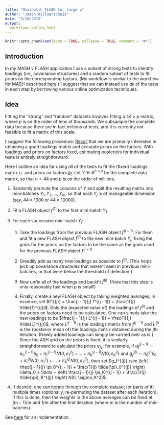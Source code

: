```yaml
---
title: "Minibatch FLASH for large p"
author: "Jason Willwerscheid"
date: "9/28/2018"
output:
  workflowr::wflow_html
---
```


```r
knitr::opts_chunk$set(echo = TRUE, collapse = TRUE, comment = "#>")
```


## Introduction

In my MASH v FLASH application I use a subset of strong tests to identify loadings (i.e., covariance structures) and a random subset of tests to fit priors on the corresponding factors. (My workflow is similar to the workflow for MASH described [here](https://stephenslab.github.io/mashr/articles/eQTL_outline.html).) I suggest that we can instead use *all* of the tests in each step by borrowing various online optimization techniques. 

## Idea

Fitting the "strong" and "random" datasets involves fitting a $44 \times p$ matrix, where $p$ is on the order of tens of thousands. We subsample the complete data because there are in fact millions of tests, and it is currently not feasible to fit a matrix of this scale.

I suggest the following procedure. [Recall](https://willwerscheid.github.io/MASHvFLASH/MASHvFLASHgtex2.html) that we are primarily interested in obtaining a good loadings matrix and accurate priors on the factors. With loadings and priors on factors fixed, estimating posteriors for individual tests is entirely straightforward.

Here I outline an idea for using *all* of the tests to fit the (fixed) loadings matrix `LL` and priors on factors $g_f$. Let $Y \in \mathbb{R}^{n \times p}$ be the complete data matrix, so that $n = 44$ and $p$ is on the order of millions.

1. Randomly permute the columns of $Y$ and split the resulting matrix into mini-batches $Y_1, Y_2, \ldots, Y_m$, so that each $Y_j$ is of manageable dimension (say, $44 \times 1000$ or $44 \times 10000$).

1. Fit a FLASH object $f^{(1)}$ to the first mini-batch $Y_1$.

1. For each successive mini-batch $Y_j$:

    1. Take the loadings from the previous FLASH object $f^{(j - 1)}$. Fix them and fit a new FLASH object $\tilde{f}^{(j)}$ to the new mini-batch $Y_j$, fixing the grids for the priors on the factors to be the same as the grids used for the previous FLASH object $f^{(j - 1)}$.
  
    1. Greedily add as many new loadings as possible to $\tilde{f}^{(j)}$. (This helps pick up covariance structures that weren't seen in previous mini-batches, or that were below the threshold of detection.)
  
    1. Now unfix all of the loadings and backfit $\tilde{f}^{(j)}$. (Note that this step is only reasonably fast when $p$ is small!)
    
    1. Finally, create a new FLASH object by taking weighted averages; in essence, set $f^{(j)} = \frac{j - 1}{j} f^{(j - 1)} + \frac{1}{j} \tilde{f}^{(j)}$. Only the (expected value of) the loadings of $f^{(j)}$ and the priors on factors need to be calculated. One can simply take the new loadings to be $\frac{j - 1}{j} L^{(j - 1)} + \frac{1}{j} \tilde{L}^{(j)}$, where $L^{(j - 1)}$ is the loadings matrix from $f^{(j - 1)}$ and $\tilde{L}^{(j)}$ is the (posterior mean of) the loadings matrix obtained during the $j$th iteration. (Newly added loadings can simply be carried over as is.) Since the ASH grid on the priors is fixed, it is similarly straightforward to calculate the priors $g_{f_k}$; for example, if $g_f^{(j - 1)} \sim \pi_0^{(j - 1)} \delta_0 + \pi_1^{(j - 1)} N(0, \sigma_1^2) + \ldots + \pi_K^{(j - 1)} N(0, \sigma_K^2)$ and $\tilde{g}_f^{(j)} \sim \tilde{\pi}_0^{(j)} \delta_0 + \tilde{\pi}_1^{(j)} N(0, \sigma_1^2) + \ldots + \tilde{\pi}_K^{(j)} N(0, \sigma_K^2)$, then set $g_f^{(j)} \sim \left( \frac{j - 1}{j} \pi_0^{(j - 1)} + \frac{1}{j} \tilde{\pi}_0^{(j)} \right) \delta_0 + \ldots + \left( \frac{j - 1}{j} \pi_K^{(j - 1)} + \frac{1}{j} \tilde{\pi}_K^{(j)} \right) N(0, \sigma_K^2)$.
    
1. If desired, one can iterate through the complete dataset (or parts of it) multiple times (optionally, re-permuting the dataset after each iteration). If this is done, then the weights in the above averages can be fixed at $(m - 1) / m$ and $1 / m$ after the first iteration (where $m$ is the number of mini-batches).

See [here](minibatch.html) for an implementation.
